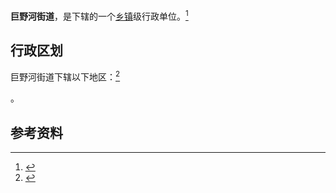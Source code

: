 {{中国乡级行政区|37/01/12/006/000}}

'''巨野河街道'''，是{{PRC admin/fullname|37/01/12/006/000|3}}下辖的一个[[乡镇|乡镇]]级行政单位。<ref>{{PRC admin/ref sgc|{{PRC admin/parent|37/01/12/006/000}}}}</ref>

== 行政区划 ==

巨野河街道下辖以下地区：<ref>{{PRC admin/ref sgc|37/01/12/006/000}}</ref>

{{PRC admin/children|37/01/12/006/000}}。

== 参考资料 ==

{{reflist}}

{{行政区划小作品}}
{{PRC admin/navcat|37/01/12/006/000}}